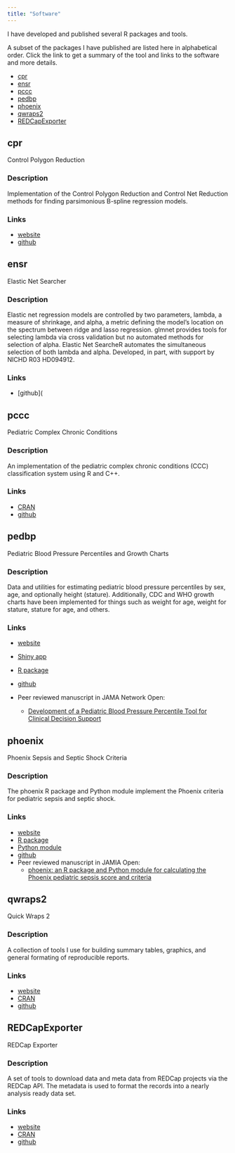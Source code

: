 ```yaml
---
title: "Software"
---
```


I have developed and published several R packages and tools.

A subset of the packages I have published are listed here in alphabetical order.
Click the link to get a summary of the tool and links to the software and more
details.

- [cpr](#cpr)
- [ensr](#ensr)
- [pccc](#pccc)
- [pedbp](#pedbp)
- [phoenix](#phoenix)
- [qwraps2](#qwraps2)
- [REDCapExporter](#REDCapExporter)

## cpr

Control Polygon Reduction

### Description

Implementation of the Control Polygon Reduction and Control Net Reduction
methods for finding parsimonious B-spline regression models.

### Links

- [website](https://wwww.peteredewitt.com/cpr)
- [github](https://www.github.com/dewittpe/cpr)

## ensr
Elastic Net Searcher

### Description

Elastic net regression models are controlled by two parameters,
  lambda, a measure of shrinkage, and alpha, a metric defining the model's
  location on the spectrum between ridge and lasso regression.
  glmnet provides tools for selecting lambda via cross
  validation but no automated methods for selection of alpha.  Elastic Net
  SearcheR automates the simultaneous selection of both lambda and alpha.
  Developed, in part, with support by NICHD R03 HD094912.

### Links
- [github](


## pccc
Pediatric Complex Chronic Conditions

### Description
An implementation of the pediatric complex chronic conditions (CCC)
classification system using R and C++.

### Links
- [CRAN](https://cran.r-project.org/package=pccc)
- [github](https://github.com/CUD2V/pccc)

## pedbp

Pediatric Blood Pressure Percentiles and Growth Charts

<!--
[![](https://www.repostatus.org/badges/latest/active.svg)](https://www.repostatus.org/#active)
[![](https://github.com/dewittpe/pedbp/actions/workflows/R-CMD-check.yaml/badge.svg)](https://github.com/dewittpe/pedbp/actions/workflows/R-CMD-check.yaml)
[![](https://codecov.io/gh/dewittpe/pedbp/branch/main/graph/badge.svg?token=DYiVkUwKrP)](https://app.codecov.io/gh/dewittpe/pedbp)
[![](https://www.r-pkg.org/badges/version/pedbp)](https://cran.r-project.org/package=pedbp)
[![](https://cranlogs.r-pkg.org/badges/last-month/pedbp?color=blue)](https://r-pkg.org/pkg/pedbp)
[![](https://cranlogs.r-pkg.org/badges/grand-total/pedbp?color=blue)](https://r-pkg.org/pkg/pedbp)
-->

### Description

Data and utilities for estimating pediatric blood pressure percentiles by sex,
age, and optionally height (stature). Additionally, CDC and WHO growth charts
have been implemented for things such as weight for age, weight for stature,
stature for age, and others.

### Links

- [website](https://www.peteredewitt.com/pedbp/)
- [Shiny app](https://dewittpe.shinyapps.io/pedbp/)
- [R package](https://cran.r-project.org/package=pedbp)
- [github](https://dewittpe.github.com/pedbp)

- Peer reviewed manuscript in JAMA Network Open:
  - [Development of a Pediatric Blood Pressure Percentile Tool for Clinical
  Decision Support](doi:10.1001/jamanetworkopen.2022.36918)


## phoenix

Phoenix Sepsis and Septic Shock Criteria

<!--
[![](http://www.repostatus.org/badges/latest/active.svg)](https://www.repostatus.org/#active)
[![](https://github.com/CU-DBMI-Peds/phoenix/actions/workflows/R-CMD-check.yaml/badge.svg)](https://github.com/CU-DBMI-Peds/phoenix/actions/workflows/R-CMD-check.yaml)
[![](https://codecov.io/gh/CU-DBMI-Peds/phoenix/graph/badge.svg?token=PKLXJ9SQOD)](https://app.codecov.io/gh/CU-DBMI-Peds/phoenix)
[![](https://www.r-pkg.org/badges/version/phoenix)](https://CRAN.R-project.org/package=phoenix)
[![](https://cranlogs.r-pkg.org/badges/last-month/phoenix?color=blue)](https://r-pkg.org/pkg/phoenix)
[![](https://cranlogs.r-pkg.org/badges/grand-total/phoenix?color=blue)](https://r-pkg.org/pkg/phoenix)
-->

### Description

The phoenix R package and Python module implement the Phoenix criteria for
pediatric sepsis and septic shock.

### Links
  - [website](https://cu-dbmi-peds.github.io/phoenix/index.html)
  - [R package](https://cran.r-project.org/package=phoenix)
  - [Python module](https://pypi.org/project/phoenix-sepsis/)
  - [github](https://github.com/cu-DBMI-Peds/phoenix/)
  - Peer reviewed manuscript in JAMIA Open:
    - [phoenix: an R package and Python module for calculating the Phoenix pediatric
    sepsis score and criteria](https://doi.org/10.1093/jamiaopen/ooae066)

## qwraps2
Quick Wraps 2

### Description
A collection of tools I use for building summary tables, graphics, and general
formating of reproducible reports.

### Links
- [website](https://www.peteredewitt.com/qwraps2)
- [CRAN](https://cran.r-project.org/package=qwraps2)
- [github](https://github.com/dewittpe/qwraps2)

## REDCapExporter

REDCap Exporter

### Description
A set of tools to download data and meta data from REDCap projects via the
REDCap API.  The metadata is used to format the records into a nearly analysis
ready data set.

### Links

- [website](https://www.peteredewitt.com/REDCapExporter)
- [CRAN](https://cran.r-project.org/package=REDCapExporter)
- [github](https://github.com/dewittpe/REDCapExporter)




